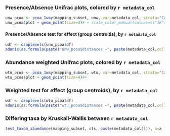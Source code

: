 
### Presence/Absence Unifrac plots, colored by `r metadata_col`
```r
unw_pcoa <- pcoa_1way(mapping_subset, unw, var=metadata_col, strata="Cage")
unw_pcoa$plot + geom_point(size=4)# + scale_color_manual(values=c("JK"="blue","AM"="green","BM"="red"))
```

#### Presence/Absence test for effect (group centroids), by `r metadata_col`
```r
udf <- droplevels(unw_pcoa$df)
adonis(as.formula(paste("unw_pcoa$distances ~", paste(metadata_col,collapse="+"))), data=udf)
```

### Abundance weighted Unifrac plots, colored by `r metadata_col`

```r
wtu_pcoa <- pcoa_1way(mapping_subset, wtu, var=metadata_col, strata="Cageid")
wtu_pcoa$plot + geom_point(size=4)#+ 
```

### Weighted test for effect (group centroids), by `r metadata_col`
```r
wdf <- droplevels(wtu_pcoa$df)
adonis(as.formula(paste("wtu_pcoa$distances ~", paste(metadata_col,collapse="+"))), data=wdf)
```

### Differing taxa by Kruskall-Wallis between `r metadata_col`
```r
test_taxon_abundance(mapping_subset, cts, paste(metadata_col[1]), a=a )
```

